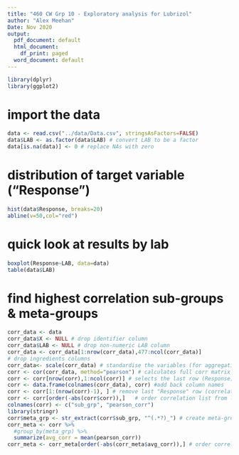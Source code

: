 ---
title: "460 CW Grp 10 - Exploratory analysis for Lubrizol"
author: "Alex Meehan"
Date: Nov 2020
output:
  pdf_document: default
  html_document:
    df_print: paged
  word_document: default
---
```{r,warning=FALSE,message=FALSE}
library(dplyr)
library(ggplot2)
```

# import the data
```{r}
data <- read.csv("../data/Data.csv", stringsAsFactors=FALSE)
data$LAB <- as.factor(data$LAB) # convert LAB to be a factor
data[is.na(data)] <- 0 # replace NAs with zero
```

# distribution of target variable ("Response")
```{r}
hist(data$Response, breaks=20)
abline(v=50,col="red")
```

# quick look at results by lab
```{r}
boxplot(Response~LAB, data=data)
table(data$LAB)
```

# find highest correlation sub-groups & meta-groups
```{r}
corr_data <- data
corr_data$X <- NULL # drop identifier column
corr_data$LAB <- NULL # drop non-numeric LAB column
corr_data <- corr_data[1:nrow(corr_data),477:ncol(corr_data)]
# drop ingredients columns
corr_data<- scale(corr_data) # standardise the variables (for aggregation in meta-groups)
corr <- cor(corr_data, method="pearson") # calculates full corr matrix
corr <- corr[nrow(corr),1:ncol(corr)] # selects the last row (Response)
corr <- data.frame(colnames(corr_data), corr) #add back column names
corr <- corr[1:(nrow(corr)-1), ] # remove last "Response" row (correlation of 1.0)
corr <- corr[order(-abs(corr$corr)),]   # order correlation list from largest
colnames(corr) <- c("sub_grp", "pearson_corr")
library(stringr)
corr$meta_grp <- str_extract(corr$sub_grp, "^(.*?)_") # create meta-groups
corr_meta <- corr %>%
  #group_by(meta_grp) %>%
  summarize(avg_corr = mean(pearson_corr))
corr_meta <- corr_meta[order(-abs(corr_meta$avg_corr)),] # order correlation grp from largest
```









